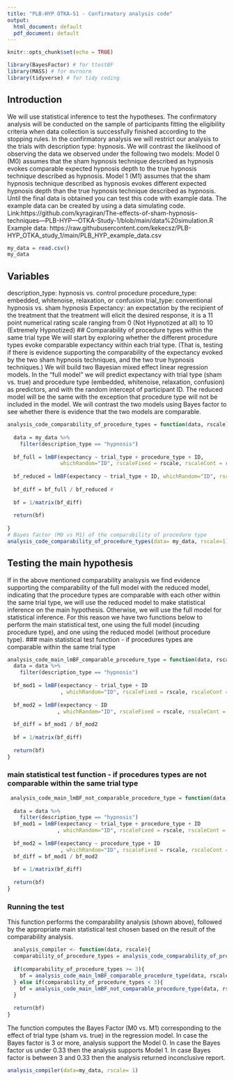 ---
title: "PLB-HYP OTKA-S1 - Confirmatory analysis code"
output:
  html_document: default
  pdf_document: default
---
```{r setup, include=FALSE}
knitr::opts_chunk$set(echo = TRUE)
```
```{r packages, message=FALSE, warning=FALSE}
library(BayesFactor) # for ttestBF
library(MASS) # for mvrnorm
library(tidyverse) # for tidy coding
```
## Introduction
We will use statistical inference to test the hypotheses. The confirmatory analysis will be conducted on the sample of participants fitting the eligibility criteria when data collection is successfully finished according to the stopping rules. 
In the confirmatory analysis we will restrict our analysis to the trials with description type: hypnosis.
We will contrast the likelihood of observing the data we observed under the following two models:
Model 0 (M0) assumes that the sham hypnosis technique described as hypnosis evokes comparable expected hypnosis depth to the true hypnosis technique described as hypnosis. 
Model 1 (M1) assumes that the sham hypnosis technique described as hypnosis evokes different expected hypnosis depth than the true hypnosis technique described as hypnosis.
Until the final data is obtained you can test this code with example data. 
The example data can be created by using a data simulating code. Link:https://github.com/kyragiran/The-effects-of-sham-hypnosis-techniques---PLB-HYP---OTKA-Study-1/blob/main/data%20simulation.R
Example data: https://raw.githubusercontent.com/kekecsz/PLB-HYP_OTKA_study_1/main/PLB_HYP_example_data.csv
```{r loading data}
my_data = read.csv()
my_data
```
## Variables
description_type: hypnosis vs. control procedure
procedure_type: embedded, whitenoise, relaxation, or confusion
trial_type: conventional hypnosis vs. sham hypnosis
Expectancy: an expectation by the recipient of the treatment that the treatment will elicit the desired response, it is a 11 point numerical rating scale ranging from 0 (Not Hypnotized at all) to 10 (Extremely Hypnotized)
## Comparability of procedure types within the same trial type
We will start by exploring whether the different procedure types evoke comparable expectancy within each trial type. (That is, testing if there is evidence supporting the comparability of the expectancy evoked by the two sham hypnosis techniques, and the two true hypnosis techniques.)
We will build two Bayesian mixed effect linear regression models. In the “full model” we will predict expectancy with trial type (sham vs. true) and procedure type (embedded, whitenoise, relaxation, confusion) as predictors, and with the random intercept of participant ID. 
The reduced model will be the same with the exception that procedure type will not be included in the model. We will contrast the two models using Bayes factor to see whether there is evidence that the two models are comparable.
```{r analysis_code_comparability_of_procedure_types}
analysis_code_comparability_of_procedure_types = function(data, rscale){
  
  data = my_data %>%
    filter(description_type == "hypnosis")
  
  bf_full = lmBF(expectancy ~ trial_type + procedure_type + ID, 
                 whichRandom="ID", rscaleFixed = rscale, rscaleCont = rscale, data = data) # in the “full model" we will predict expectancy with trial type, and procedure type as predictors, and the random intercept of participant ID
  
  bf_reduced = lmBF(expectancy ~ trial_type + ID, whichRandom="ID", rscaleFixed = rscale, rscaleCont = rscale, data = data) # in the reduced model the procedure type is excluded
  
  bf_diff = bf_full / bf_reduced # 
  
  bf = 1/matrix(bf_diff)
  
  return(bf)
  
}
# Bayes factor (M0 vs M1) of the comparability of procedure type
analysis_code_comparability_of_procedure_types(data= my_data, rscale=1)
```
## Testing the main hypothesis
If in the above mentioned comparability analsysis we find evidence supporting the comparability of the full model with the reduced model, indicating that the procedure types are comparable with each other within the same trial type, we will use the reduced model to make statistical inference on the main hypothesis. Otherwise, we will use the full model for statistical inference.
For this reason we have two functions below to perform the main statistical test, one using the full model (incuding procedure type), and one using the reduced model (without procedure type).
### main statistical test function - if procedures types are comparable within the same trial type
```{r analysis_code_main_lmBF_comparable_procedure_type}
analysis_code_main_lmBF_comparable_procedure_type = function(data, rscale){
  data = data %>%
    filter(description_type == "hypnosis")
  
  bf_mod1 = lmBF(expectancy ~ trial_type + ID
                 , whichRandom="ID", rscaleFixed = rscale, rscaleCont = rscale, data = data)
 
  bf_mod2 = lmBF(expectancy ~ ID
                , whichRandom="ID", rscaleFixed = rscale, rscaleCont = rscale, data = data)
  
  bf_diff = bf_mod1 / bf_mod2
  
  bf = 1/matrix(bf_diff)
  
  return(bf)
}
```
### main statistical test function - if procedures types are not comparable within the same trial type
```{r analysis_code_main_lmBF_not_comparable_procedure_type}
 analysis_code_main_lmBF_not_comparable_procedure_type = function(data, rscale){
  
  data = data %>%
    filter(description_type == "hypnosis")
  bf_mod1 = lmBF(expectancy ~ trial_type + procedure_type + ID
                , whichRandom="ID", rscaleFixed = rscale, rscaleCont = rscale, data = data)
  
  bf_mod2 = lmBF(expectancy ~ procedure_type + ID
                 , whichRandom="ID", rscaleFixed = rscale, rscaleCont = rscale, data = data)
  bf_diff = bf_mod1 / bf_mod2
  
  bf = 1/matrix(bf_diff)
  
  return(bf)
}
```
### Running the test
This function performs the comparability analysis (shown above), followed by the appropriate main statistical test chosen based on the result of the comparability analysis. 
```{r analysis_compiler}
  analysis_compiler <- function(data, rscale){
  comparability_of_procedure_types = analysis_code_comparability_of_procedure_types(data, rscale)
  
  if(comparability_of_procedure_types >= 3){
    bf = analysis_code_main_lmBF_comparable_procedure_type(data, rscale)
  } else if(comparability_of_procedure_types < 3){
    bf = analysis_code_main_lmBF_not_comparable_procedure_type(data, rscale)
  }
  
  return(bf)
}
```
The function computes the Bayes Factor (M0 vs. M1) corresponding to the effect of trial type (sham vs. true) in the regression model.
In case the Bayes factor is 3 or more, analysis support the Model 0.
In case the Bayes factor us under 0.33 then the analysis supports Model 1.
In case Bayes factor is between 3 and 0.33 then the analysis returned inconclusive report.
```{r main_analysis}
analysis_compiler(data=my_data, rscale= 1)
```
